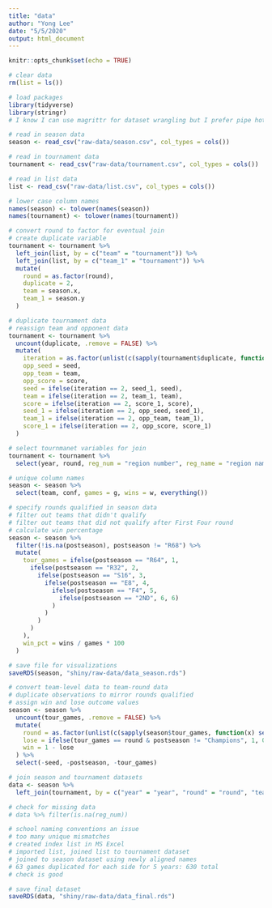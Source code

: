 ```yaml
---
title: "data"
author: "Yong Lee"
date: "5/5/2020"
output: html_document
---
```


```r
knitr::opts_chunk$set(echo = TRUE)

# clear data
rm(list = ls())

# load packages
library(tidyverse)
library(stringr)
# I know I can use magrittr for dataset wrangling but I prefer pipe hotkey

# read in season data
season <- read_csv("raw-data/season.csv", col_types = cols())

# read in tournament data
tournament <- read_csv("raw-data/tournament.csv", col_types = cols())

# read in list data
list <- read_csv("raw-data/list.csv", col_types = cols())
```

```r
# lower case column names
names(season) <- tolower(names(season))
names(tournament) <- tolower(names(tournament))

# convert round to factor for eventual join
# create duplicate variable
tournament <- tournament %>%
  left_join(list, by = c("team" = "tournament")) %>%
  left_join(list, by = c("team_1" = "tournament")) %>%
  mutate(
    round = as.factor(round),
    duplicate = 2,
    team = season.x,
    team_1 = season.y
  )

# duplicate tournament data
# reassign team and opponent data
tournament <- tournament %>%
  uncount(duplicate, .remove = FALSE) %>%
  mutate(
    iteration = as.factor(unlist(c(sapply(tournament$duplicate, function(x) seq(1, x))))),
    opp_seed = seed,
    opp_team = team,
    opp_score = score,
    seed = ifelse(iteration == 2, seed_1, seed),
    team = ifelse(iteration == 2, team_1, team),
    score = ifelse(iteration == 2, score_1, score),
    seed_1 = ifelse(iteration == 2, opp_seed, seed_1),
    team_1 = ifelse(iteration == 2, opp_team, team_1),
    score_1 = ifelse(iteration == 2, opp_score, score_1)
  )

# select tournmanet variables for join
tournament <- tournament %>%
  select(year, round, reg_num = "region number", reg_name = "region name", seed:team, seed_opp = seed_1, team_opp = team_1, score_opp = score_1)

# unique column names
season <- season %>%
  select(team, conf, games = g, wins = w, everything())

# specify rounds qualified in season data
# filter out teams that didn't qualify
# filter out teams that did not qualify after First Four round
# calculate win percentage
season <- season %>%
  filter(!is.na(postseason), postseason != "R68") %>%
  mutate(
    tour_games = ifelse(postseason == "R64", 1,
      ifelse(postseason == "R32", 2,
        ifelse(postseason == "S16", 3,
          ifelse(postseason == "E8", 4,
            ifelse(postseason == "F4", 5,
              ifelse(postseason == "2ND", 6, 6)
            )
          )
        )
      )
    ),
    win_pct = wins / games * 100
  )

# save file for visualizations
saveRDS(season, "shiny/raw-data/data_season.rds")

# convert team-level data to team-round data
# duplicate observations to mirror rounds qualified
# assign win and lose outcome values
season <- season %>%
  uncount(tour_games, .remove = FALSE) %>%
  mutate(
    round = as.factor(unlist(c(sapply(season$tour_games, function(x) seq(1, x))))),
    lose = ifelse(tour_games == round & postseason != "Champions", 1, 0),
    win = 1 - lose
  ) %>%
  select(-seed, -postseason, -tour_games)

# join season and tournament datasets
data <- season %>%
  left_join(tournament, by = c("year" = "year", "round" = "round", "team" = "team"))

# check for missing data
# data %>% filter(is.na(reg_num))

# school naming conventions an issue
# too many unique mismatches
# created index list in MS Excel
# imported list, joined list to tournament dataset
# joined to season dataset using newly aligned names
# 63 games duplicated for each side for 5 years: 630 total
# check is good

# save final dataset
saveRDS(data, "shiny/raw-data/data_final.rds")
```

